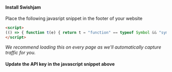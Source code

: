 
#### Install Swishjam

Place the following javasript snippet in the footer of your website
<CodeGroup>
```html Snippet
<script>
(() => { function t(e) { return t = "function" == typeof Symbol && "symbol" == typeof Symbol.iterator ? function (t) { return typeof t } : function (t) { return t && "function" == typeof Symbol && t.constructor === Symbol && t !== Symbol.prototype ? "symbol" : typeof t }, t(e) } function e(t, e) { var n = Object.keys(t); if (Object.getOwnPropertySymbols) { var r = Object.getOwnPropertySymbols(t); e && (r = r.filter((function (e) { return Object.getOwnPropertyDescriptor(t, e).enumerable }))), n.push.apply(n, r) } return n } function n(t) { for (var n = 1; n < arguments.length; n++) { var i = null != arguments[n] ? arguments[n] : {}; n % 2 ? e(Object(i), !0).forEach((function (e) { r(t, e, i[e]) })) : Object.getOwnPropertyDescriptors ? Object.defineProperties(t, Object.getOwnPropertyDescriptors(i)) : e(Object(i)).forEach((function (e) { Object.defineProperty(t, e, Object.getOwnPropertyDescriptor(i, e)) })) } return t } function r(e, n, r) { return (n = function (e) { var n = function (e, n) { if ("object" !== t(e) || null === e) return e; var r = e[Symbol.toPrimitive]; if (void 0 !== r) { var i = r.call(e, "string"); if ("object" !== t(i)) return i; throw new TypeError("@@toPrimitive must return a primitive value.") } return String(e) }(e); return "symbol" === t(n) ? n : String(n) }(n)) in e ? Object.defineProperty(e, n, { value: r, enumerable: !0, configurable: !0, writable: !0 }) : e[n] = r, e } !function (t, e) { var r = arguments.length > 2 && void 0 !== arguments[2] ? arguments[2] : {}, i = [], o = []; window.Swishjam = window.Swishjam || {}, window.Swishjam.stubbed = !0, window.Swishjam.init = function () { return console.warn("SwishjamJS not loaded yet, cannot call `init`.") }, window.Swishjam.getSession = function () { return console.warn("SwishjamJS not loaded yet, cannot call `getSession`.") }, window.Swishjam.newSession = function () { return console.warn("SwishjamJS not loaded yet, cannot call `newSession`.") }, window.Swishjam.identify = function (t, e) { return i.push({ name: "identify", properties: n({ userIdentifier: t }, e) }) }, window.Swishjam.event = function (t, e) { return i.push({ name: t, properties: e }) }, window.Swishjam.setOrganization = function (t, e) { return i.push({ name: "organization", properties: n({ organizationIdentifier: t }, e) }) }, window.Swishjam.onLoad = function (t) { return o.push(t) }; var a = document.createElement("script"); a.setAttribute("src", t), a.setAttribute("data-api-key", e), r.apiEndpoint && a.setAttribute("data-api-endpoint", r.apiEndpoint), r.maxEventsInMemory && a.setAttribute("data-max-events-in-memory", r.maxEventsInMemory), r.reportingHeartbeatMs && a.setAttribute("data-reporting-heartbeat-ms", r.reportingHeartbeatMs), document.head.appendChild(a), a.onload = function () { i.forEach((function (t) { switch (t.name) { case "identify": window.Swishjam.identify(t.properties.userIdentifier, t.properties); break; case "organization": window.Swishjam.setOrganization(t.properties.organizationIdentifier, t.properties); break; default: window.Swishjam.event(t.name, t.properties) } })), o.forEach((function (t) { return t(window.Swishjam) })) } }("https://unpkg.com/@swishjam/cdn@latest/build.js","swishjam-XXXXXXXX",{apiEndpoint:"https://swishjam-prod-9a00662c420f75d5.onporter.run/api/v1/capture"})})();
</script>
```
</CodeGroup>

*We recommend loading this on every page as we'll automatically capture traffic for you.*

#### Update the API key in the javascript snippet above

<UpdateAPIKey />